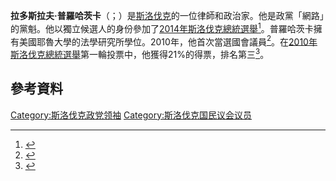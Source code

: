 '''拉多斯拉夫·普羅哈茨卡'''（{{lang-sk|Radoslav Procházka}}；{{bd|1972年|3月31日}}）是[[斯洛伐克|斯洛伐克]]的一位律師和政治家。他是政黨「網路」的黨魁。他以獨立候選人的身份參加了[[2014年斯洛伐克總統選舉|2014年斯洛伐克總統選舉]]<ref name=Rado1>{{cite news|last=Terenzani-Stankova|first=Michaela|title=Who is Radoslav Procházka|url=http://spectator.sme.sk/articles/view/53038/2/who_is_radoslav_prochazka.html|accessdate=27 March 2014|newspaper=Slovak Spectator|archive-date=2014-09-03|archive-url=https://web.archive.org/web/20140903095825/http://spectator.sme.sk/articles/view/53038/2/who_is_radoslav_prochazka.html|dead-url=no}}</ref>。普羅哈茨卡擁有美國耶魯大學的法學研究所學位。2010年，他首次當選國會議員<ref>{{cite news|title=KDH announces its nominations for government and parliament posts|url=http://spectator.sme.sk/articles/view/39463/10/vote_2010_kdh_announces_its_nominations_for_government_and_parliament_posts.html|accessdate=27 March 2014|newspaper=Slovak Spectator|date=7 March 2010|archive-date=2011-06-06|archive-url=https://web.archive.org/web/20110606123910/http://spectator.sme.sk/articles/view/39463/10/vote_2010_kdh_announces_its_nominations_for_government_and_parliament_posts.html|dead-url=no}}</ref>。在[[2010年斯洛伐克總統選舉|2010年斯洛伐克總統選舉]]第一輪投票中，他獲得21%的得票，排名第三<ref>{{cite news|last=Villikovska|first=Zuzana|title=Procházka to give up MP mandate to found own party|url=http://spectator.sme.sk/articles/view/53446/10/prochazka_to_give_up_mp_mandate_to_found_own_party.html|accessdate=27 March 2014|newspaper=Slovak Spectator|archive-date=2014-04-03|archive-url=https://web.archive.org/web/20140403101015/http://spectator.sme.sk/articles/view/53446/10/prochazka_to_give_up_mp_mandate_to_found_own_party.html|dead-url=no}}</ref>。

== 參考資料 ==
{{reflist}}

[[Category:斯洛伐克政党领袖|Category:斯洛伐克政党领袖]]
[[Category:斯洛伐克国民议会议员|Category:斯洛伐克国民议会议员]]